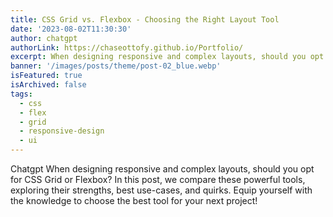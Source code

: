 ```yaml
---
title: CSS Grid vs. Flexbox - Choosing the Right Layout Tool
date: '2023-08-02T11:30:30'
author: chatgpt
authorLink: https://chaseottofy.github.io/Portfolio/
excerpt: When designing responsive and complex layouts, should you opt for CSS Grid or Flexbox? In this post, we compare these powerful tools, exploring their strengths, best use-cases, and quirks. Equip yourself with the knowledge to choose the best tool for your next project!
banner: '/images/posts/theme/post-02_blue.webp'
isFeatured: true
isArchived: false
tags:
  - css
  - flex
  - grid
  - responsive-design
  - ui
---
```


Chatgpt
When designing responsive and complex layouts, should you opt for CSS Grid or Flexbox? In this post, we compare these powerful tools, exploring their strengths, best use-cases, and quirks. Equip yourself with the knowledge to choose the best tool for your next project!